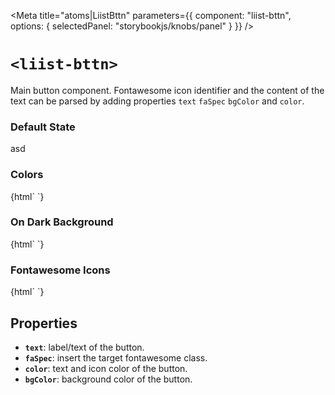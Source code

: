 
<Meta
  title="atoms|LiistBttn"
  parameters={{
    component: "liist-bttn",
    options: { selectedPanel: "storybookjs/knobs/panel" }
  }}
/>

# `<liist-bttn>`

Main button component. Fontawesome icon identifier and the content of the text can be parsed by adding properties `text` `faSpec` `bgColor` and `color`.

### Default State
<Preview>
  <div>asd</div>
</Preview>

### Colors
<Preview>
  <Story name="colors and icons">
    {html`
      <liist-bttn
        bgColor="#2A2A2A"
        color="white"
        text="Send Suggestion"
        faSpec="far fa-envelope"
      ></liist-bttn>
      <liist-bttn
        color="white"
        bgColor="#9697fb"
        text="Open in Google Maps"
        faSpec="fas fa-location-arrow"
      ></liist-bttn>
      <liist-bttn
        color="white"
        bgColor="#76d672"
        text="Call Restaurant"
        faSpec="fas fa-phone"
      ></liist-bttn>
      <liist-bttn
        text="View Map"
        faSpec="far fa-map"
      ></liist-bttn>
      <liist-bttn
        bgColor="white"
        color="black"
        text="View Map"
        faSpec="far fa-map"
      ></liist-bttn>
    `}
  </Story>
</Preview>

### On Dark Background
<Preview>
  <Story name="on dark background">
    {html`
      <liist-bttn
        bgColor="#2A2A2A"
        color="white"
        text="Send Suggestion"
        faSpec="far fa-envelope"
      ></liist-bttn>
      <liist-bttn
        color="white"
        bgColor="#9697fb"
        text="Open in Google Maps"
        faSpec="fas fa-location-arrow"
      ></liist-bttn>
      <liist-bttn
        color="white"
        bgColor="#76d672"
        text="Call Restaurant"
        faSpec="fas fa-phone"
      ></liist-bttn>
      <liist-bttn
        text="View Map"
        faSpec="far fa-map"
      ></liist-bttn>
      <liist-bttn
        bgColor="white"
        color="black"
        text="View Map"
        faSpec="far fa-map"
      ></liist-bttn>
    `}
  </Story>
</Preview>

### Fontawesome Icons
<Preview>
<Story name="with icon">
  {html`
    <liist-bttn></liist-bttn>
  `}
</Story>
</Preview>

## Properties

- **`text`**: label/text of the button.
- **`faSpec`**: insert the target fontawesome class.
- **`color`**: text and icon color of the button.
- **`bgColor`**: background color of the button.
